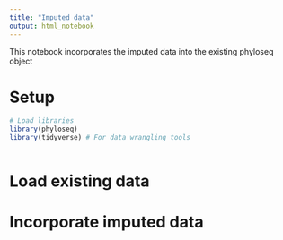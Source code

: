 ```yaml
---
title: "Imputed data"
output: html_notebook
---
```


This notebook incorporates the imputed data into the existing phyloseq object

# Setup

```r
# Load libraries
library(phyloseq)
library(tidyverse) # For data wrangling tools
```

```r

```

# Load existing data

# Incorporate imputed data